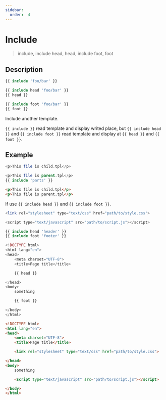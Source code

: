 ```yaml
---
sidebar:
  order:  4
---
```


# Include

> include, include head, head, include foot, foot

## Description

```php
{{ include 'foo/bar' }}
```

```php
{{ include head 'foo/bar' }}
{{ head }}
```

```php
{{ include foot 'foo/bar' }}
{{ foot }}
```

Include another template.

`{{ include }}` read template and display writed place, but `{{ include head }}` and `{{ include foot }}` read template and display at `{{ head }}` and `{{ foot }}`.

## Example

```php title="Template - child.tpl"
<p>This file is child.tpl</p>
```

```php title="Template - parent.tpl"
<p>This file is parent.tpl</p>
{{ include 'parts' }}
```

```html title="Output"
<p>This file is child.tpl</p>
<p>This file is parent.tpl</p>
```

If use `{{ include head }}` and `{{ include foot }}`.

```php title="Template - header.tpl"
<link rel="stylesheet" type="text/css" href="path/to/style.css">
```

```php title="Template - footer.tpl"
<script type="text/javascript" src="path/to/script.js"></script>
```

```php title="Template - parent.tpl"
{{ include head 'header' }}
{{ include foot 'footer' }}

<!DOCTYPE html>
<html lang="en">
<head>
    <meta charset="UTF-8">
    <title>Page title</title>

    {{ head }}

</head>
<body>
    something

    {{ foot }}

</body>
</html>
```

```html title="Output"
<!DOCTYPE html>
<html lang="en">
<head>
    <meta charset="UTF-8">
    <title>Page title</title>

    <link rel="stylesheet" type="text/css" href="path/to/style.css">

</head>
<body>
    something

    <script type="text/javascript" src="path/to/script.js"></script>

</body>
</html>
```
